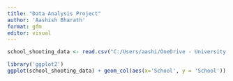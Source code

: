 ```yaml
---
title: "Data Analysis Project"
author: 'Aashish Bharath'
format: gfm
editor: visual
---
```


```r
school_shooting_data <- read.csv("C:/Users/aashi/OneDrive - University of St. Thomas/Spring2023/DataVisualization/Project/school_shooting_data.csv")

```

```r
library('ggplot2')
ggplot(school_shooting_data) + geom_col(aes(x='School', y = 'School'))
```

